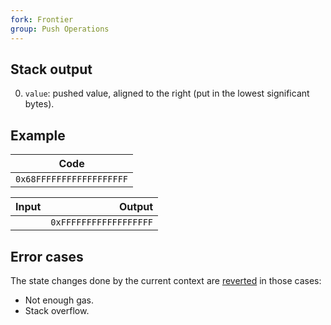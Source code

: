 ```yaml
---
fork: Frontier
group: Push Operations
---
```


## Stack output

0. `value`: pushed value, aligned to the right (put in the lowest significant bytes).

## Example

| Code |
|------|
| `0x68FFFFFFFFFFFFFFFFFF` |

| Input | Output |
|------:|-------:|
| | `0xFFFFFFFFFFFFFFFFFF` |

## Error cases

The state changes done by the current context are [reverted](#FD) in those cases:
- Not enough gas.
- Stack overflow.
